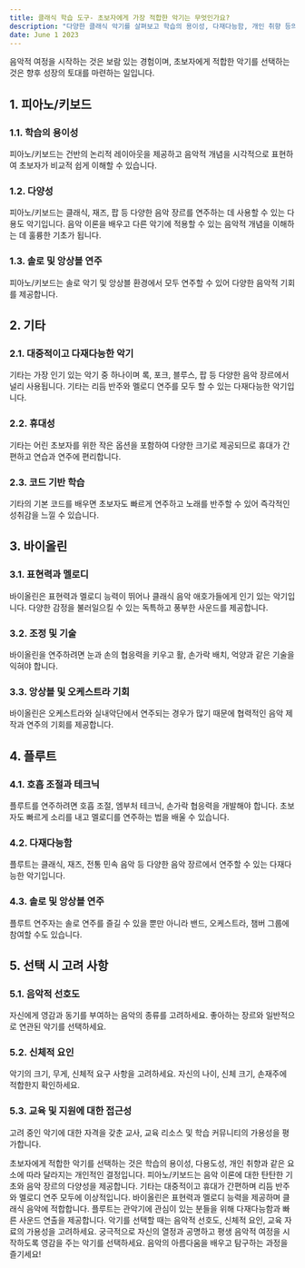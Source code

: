 ```yaml
---
title: 클래식 학습 도구- 초보자에게 가장 적합한 악기는 무엇인가요?
description: "다양한 클래식 악기를 살펴보고 학습의 용이성, 다재다능함, 개인 취향 등의 요소를 기준으로 초보자에게 가장 적합한 악기에 대한 인사이트를 제공합니다."
date: June 1 2023
---
```

음악적 여정을 시작하는 것은 보람 있는 경험이며, 초보자에게 적합한 악기를 선택하는 것은 향후 성장의 토대를 마련하는 일입니다. 

## 1. 피아노/키보드
### 1.1. 학습의 용이성

피아노/키보드는 건반의 논리적 레이아웃을 제공하고 음악적 개념을 시각적으로 표현하여 초보자가 비교적 쉽게 이해할 수 있습니다.
### 1.2. 다양성

피아노/키보드는 클래식, 재즈, 팝 등 다양한 음악 장르를 연주하는 데 사용할 수 있는 다용도 악기입니다.
음악 이론을 배우고 다른 악기에 적용할 수 있는 음악적 개념을 이해하는 데 훌륭한 기초가 됩니다.
### 1.3. 솔로 및 앙상블 연주

피아노/키보드는 솔로 악기 및 앙상블 환경에서 모두 연주할 수 있어 다양한 음악적 기회를 제공합니다.
## 2. 기타
### 2.1. 대중적이고 다재다능한 악기

기타는 가장 인기 있는 악기 중 하나이며 록, 포크, 블루스, 팝 등 다양한 음악 장르에서 널리 사용됩니다.
기타는 리듬 반주와 멜로디 연주를 모두 할 수 있는 다재다능한 악기입니다.
### 2.2. 휴대성

기타는 어린 초보자를 위한 작은 옵션을 포함하여 다양한 크기로 제공되므로 휴대가 간편하고 연습과 연주에 편리합니다.
### 2.3. 코드 기반 학습

기타의 기본 코드를 배우면 초보자도 빠르게 연주하고 노래를 반주할 수 있어 즉각적인 성취감을 느낄 수 있습니다.
## 3. 바이올린
### 3.1. 표현력과 멜로디

바이올린은 표현력과 멜로디 능력이 뛰어나 클래식 음악 애호가들에게 인기 있는 악기입니다.
다양한 감정을 불러일으킬 수 있는 독특하고 풍부한 사운드를 제공합니다.
### 3.2. 조정 및 기술

바이올린을 연주하려면 눈과 손의 협응력을 키우고 활, 손가락 배치, 억양과 같은 기술을 익혀야 합니다.
### 3.3. 앙상블 및 오케스트라 기회

바이올린은 오케스트라와 실내악단에서 연주되는 경우가 많기 때문에 협력적인 음악 제작과 연주의 기회를 제공합니다.
## 4. 플루트
### 4.1. 호흡 조절과 테크닉

플루트를 연주하려면 호흡 조절, 엠부처 테크닉, 손가락 협응력을 개발해야 합니다.
초보자도 빠르게 소리를 내고 멜로디를 연주하는 법을 배울 수 있습니다.
### 4.2. 다재다능함

플루트는 클래식, 재즈, 전통 민속 음악 등 다양한 음악 장르에서 연주할 수 있는 다재다능한 악기입니다.
### 4.3. 솔로 및 앙상블 연주

플루트 연주자는 솔로 연주를 즐길 수 있을 뿐만 아니라 밴드, 오케스트라, 챔버 그룹에 참여할 수도 있습니다.
## 5. 선택 시 고려 사항
### 5.1. 음악적 선호도

자신에게 영감과 동기를 부여하는 음악의 종류를 고려하세요. 좋아하는 장르와 일반적으로 연관된 악기를 선택하세요.
### 5.2. 신체적 요인

악기의 크기, 무게, 신체적 요구 사항을 고려하세요. 자신의 나이, 신체 크기, 손재주에 적합한지 확인하세요.
### 5.3. 교육 및 지원에 대한 접근성

고려 중인 악기에 대한 자격을 갖춘 교사, 교육 리소스 및 학습 커뮤니티의 가용성을 평가합니다.

초보자에게 적합한 악기를 선택하는 것은 학습의 용이성, 다용도성, 개인 취향과 같은 요소에 따라 달라지는 개인적인 결정입니다. 피아노/키보드는 음악 이론에 대한 탄탄한 기초와 음악 장르의 다양성을 제공합니다. 기타는 대중적이고 휴대가 간편하며 리듬 반주와 멜로디 연주 모두에 이상적입니다. 바이올린은 표현력과 멜로디 능력을 제공하며 클래식 음악에 적합합니다. 플루트는 관악기에 관심이 있는 분들을 위해 다재다능함과 빠른 사운드 연출을 제공합니다. 악기를 선택할 때는 음악적 선호도, 신체적 요인, 교육 자료의 가용성을 고려하세요. 궁극적으로 자신의 열정과 공명하고 평생 음악적 여정을 시작하도록 영감을 주는 악기를 선택하세요. 음악의 아름다움을 배우고 탐구하는 과정을 즐기세요!